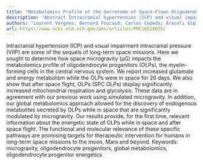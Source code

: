 ```yaml
---
title: "Metabolomics Profile of the Secretome of Space-Flown Oligodendrocytes"
description: "Abstract Intracranial hypertension (ICP) and visual impairment intracranial pressure (VIIP) are some of the sequels of long-term space missions. Here we sought to determine how space microgravity (µG)..."
authors: "Laurent Vergnes; Bernard Foucaud; Carlos Cepeda; Araceli Espinosa-Jeffrey; Markus Kipp"
url: https://www.ncbi.nlm.nih.gov/pmc/articles/PMC10528075/
---
```


Intracranial hypertension (ICP) and visual impairment intracranial pressure (VIIP) are some of the sequels of long-term space missions. Here we sought to determine how space microgravity (µG) impacts the metabolomics profile of oligodendrocyte progenitors (OLPs), the myelin-forming cells in the central nervous system. We report increased glutamate and energy metabolism while the OLPs were in space for 26 days. We also show that after space flight, OLPs (SPC OLPs) display significantly increased mitochondrial respiration and glycolysis. These data are in agreement with our previous work using simulated microgravity. In addition, our global metabolomics approach allowed for the discovery of endogenous metabolites secreted by OLPs while in space that are significantly modulated by microgravity. Our results provide, for the first time, relevant information about the energetic state of OLPs while in space and after space flight. The functional and molecular relevance of these specific pathways are promising targets for therapeutic intervention for humans in long-term space missions to the moon, Mars and beyond. Keywords: microgravity, oligodendrocyte progenitors, global metabolomics, oligodendrocyte progenitor energetics
